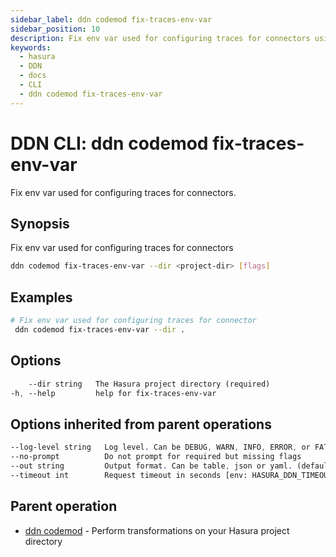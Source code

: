 ```yaml
---
sidebar_label: ddn codemod fix-traces-env-var
sidebar_position: 10
description: Fix env var used for configuring traces for connectors using the DDN CLI
keywords:
  - hasura
  - DDN
  - docs
  - CLI
  - ddn codemod fix-traces-env-var
---
```


# DDN CLI: ddn codemod fix-traces-env-var

Fix env var used for configuring traces for connectors.

## Synopsis

Fix env var used for configuring traces for connectors

```bash
ddn codemod fix-traces-env-var --dir <project-dir> [flags]
```

## Examples

```bash
# Fix env var used for configuring traces for connector
 ddn codemod fix-traces-env-var --dir .
```

## Options

```sass
    --dir string   The Hasura project directory (required)
-h, --help         help for fix-traces-env-var
```

## Options inherited from parent operations

```sass
--log-level string   Log level. Can be DEBUG, WARN, INFO, ERROR, or FATAL. (default "INFO")
--no-prompt          Do not prompt for required but missing flags
--out string         Output format. Can be table, json or yaml. (default "table")
--timeout int        Request timeout in seconds [env: HASURA_DDN_TIMEOUT] (default 100)
```

## Parent operation

- [ddn codemod](/reference/cli/commands/ddn_codemod) - Perform transformations on your Hasura project directory
